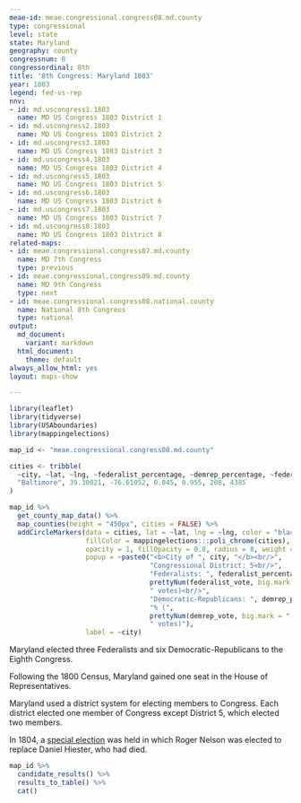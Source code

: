 ```yaml
---
meae-id: meae.congressional.congress08.md.county
type: congressional
level: state
state: Maryland
geography: county
congressnum: 8
congressordinal: 8th
title: '8th Congress: Maryland 1803'
year: 1803
legend: fed-vs-rep
nnv:
- id: md.uscongress1.1803
  name: MD US Congress 1803 District 1
- id: md.uscongress2.1803
  name: MD US Congress 1803 District 2
- id: md.uscongress3.1803
  name: MD US Congress 1803 District 3
- id: md.uscongress4.1803
  name: MD US Congress 1803 District 4
- id: md.uscongress5.1803
  name: MD US Congress 1803 District 5
- id: md.uscongress6.1803
  name: MD US Congress 1803 District 6
- id: md.uscongress7.1803
  name: MD US Congress 1803 District 7
- id: md.uscongress8.1803
  name: MD US Congress 1803 District 8
related-maps:
- id: meae.congressional.congress07.md.county
  name: MD 7th Congress
  type: previous
- id: meae.congressional.congress09.md.county
  name: MD 9th Congress
  type: next
- id: meae.congressional.congress08.national.county
  name: National 8th Congress
  type: national
output:
  md_document:
    variant: markdown
  html_document:
    theme: default
always_allow_html: yes
layout: maps-show

---
```


```r
library(leaflet)
library(tidyverse)
library(USAboundaries)
library(mappingelections)

map_id <- "meae.congressional.congress08.md.county"

cities <- tribble(
  ~city, ~lat, ~lng, ~federalist_percentage, ~demrep_percentage, ~federalist_vote, ~demrep_vote,
  "Baltimore", 39.30021, -76.61052, 0.045, 0.955, 208, 4385
)
```

<div class="map">

```r
map_id %>%
  get_county_map_data() %>%
  map_counties(height = "450px", cities = FALSE) %>%
  addCircleMarkers(data = cities, lat = ~lat, lng = ~lng, color = "black",
                   fillColor = mappingelections:::poli_chrome(cities),
                   opacity = 1, fillOpacity = 0.8, radius = 8, weight = 3,
                   popup = ~paste0("<b>City of ", city, "</b><br/>",
                                   "Congressional District: 5<br/>",
                                   "Federalists: ", federalist_percentage * 100, "% (", 
                                   prettyNum(federalist_vote, big.mark = ","), 
                                   " votes)<br/>",
                                   "Democratic-Republicans: ", demrep_percentage * 100,
                                   "% (", 
                                   prettyNum(demrep_vote, big.mark = ","),
                                   " votes)"),
                   label = ~city) 
```

</div>

Maryland elected three Federalists and six Democratic-Republicans to the Eighth Congress.

Following the 1800 Census, Maryland gained one seat in the House of Representatives.

Maryland used a district system for electing members to Congress. Each district elected one member of Congress except District 5, which elected two members.

In 1804, a [special election](https://elections.lib.tufts.edu/catalog/tufts:md.uscongress4.special.1804) was held in which Roger Nelson was elected to replace Daniel Hiester, who had died.

<div class="results-table">

```r
map_id %>%
  candidate_results() %>%
  results_to_table() %>%
  cat()
```

</div>
